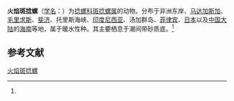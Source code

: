 {{Speciesbox
| name = 火焰斑捻螺
| status = 
| status_system = 
| image = 
| genus = Punctacteon
| species = flammeus
| authority = (Gmelin, 1791)<ref name='id10505'>{{cite web| url =http://www.bioinfo.cn/db05/BjdwSpecies.php?action=view&id=10505| title =火焰斑捻螺| work =《中国动物物种编目数据库》| publisher =中国科学院微生物研究所| author =中国科学院动物研究所| accessdate =2009-04-28| deadurl =yes| archiveurl =https://web.archive.org/web/20160305054603/http://www.bioinfo.cn/db05/BjdwSpecies.php?action=view&id=10505| archivedate =2016-03-05}}</ref>
}}

'''火焰斑捻螺'''（[[学名|学名]]：{{lang|la|''Punctacteon flammeus''}}）为[[捻螺科|捻螺科]][[斑捻螺属|斑捻螺属]]的动物。分布于非洲东岸、[[马达加斯加|马达加斯加]]、[[毛里求斯|毛里求斯]]、[[斐济|斐济]]、托里斯海峡、[[印度尼西亚|印度尼西亚]]、汤加群岛、[[菲律宾|菲律宾]]、[[日本|日本]]以及[[中国大陆|中国大陆]]的[[海南|海南]]等地，属于暖水性种。其主要栖息于潮间带砂质底。<ref name='id10505'/>

== 参考文献 ==
{{reflist}}

{{Wikispecies|Punctacteon flammeus}}

[[Category:斑捻螺属|火焰斑捻螺]]


{{软体动物小作品}}